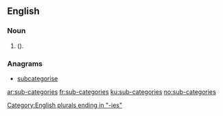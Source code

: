 ==English==

===Noun===
{{head|en|noun plural form|head=[[sub-]][[categories]]}}
# {{plural of|sub-category|lang=en|nodot=1}} ({{alternative spelling of|subcategories|lang=en|nocap=1|nodot=1}}).

===Anagrams===
* [[subcategorise#English|subcategorise]]

[[Category:English plurals ending in "-ies"]]

[[ar:sub-categories]]
[[fr:sub-categories]]
[[ku:sub-categories]]
[[no:sub-categories]]